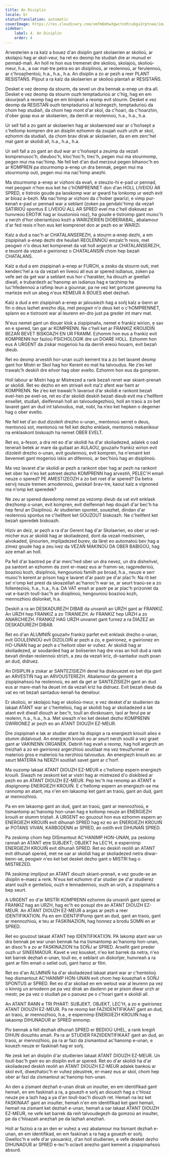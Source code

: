 ```yaml
---
title: An Disiplin
locale: br
statusTranslation: automatic
coverImage: https://res.cloudinary.com/xmfm6mhw3gwctndtcubgx2rptnae/image/upload/v1740337243/small_cover_educacion_fundamental_a051170f1c.webp
sidebar:
    label: 4. An Disiplin
    order: 4
---
```

Arvesterien a ra kalz a bouez d'an disiplin gant skolaerien ar skolioù, ar skolajoù hag ar skol-veur, ha ret eo deomp he studiañ dre ar munud er pennad-mañ. An holl re hon eus tremenet dre skolioù, skolajoù, skolioù-meur, h.a., a oar mat-tre petra eo an disiplinoù, ar reolennoù, ar ferulennoù, ar c'hroazhentoù, h.a., h.a., h.a. An disiplin a zo ar pezh a reer PLANT RESISTAÑS. Plijout a ra kalz da skolaerien ar skolioù plantañ ar RESISTAÑS.

Desket e vez deomp da stourm, da sevel un dra bennak a-enep un dra all. Desket e vez deomp da stourm ouzh temptadurioù ar c'hig, hag en em skourjeañ a reomp hag en em binijeañ a reomp evit stourm. Desket e vez deomp da RESISTAÑ ouzh temptadurioù al leziregezh, temptadurioù da chom hep studiañ, da chom hep mont d'ar skol, da c'hoari, da c'hoarzhin, d'ober goap eus ar skolaerien, da derriñ ar reolennoù, h.a., h.a., h.a.

Ur sell fall a zo gant ar skolaerien hag ar skolaerezed war ar c'hoñsept a c'hellomp kompren dre an disiplin ezhomm da zoujañ ouzh urzh ar skol, ezhomm da studiañ, da chom brav dirak ar skolaerien, da en em zerc'hel mat gant ar skolidi all, h.a., h.a., h.a.

Ur sell fall a zo gant an dud war ar c'hoñsept a zeuimp da vezañ komprenusoc'h, dieuboc'h, kloc'hoc'h, trec'h, pegen mui ma stourmomp, pegen mui ma nac'himp. Ne fell ket d'an dud merzout pegen bihanoc'h eo ar KOMPREN pa stourmomp a-enep un dra bennak, pegen mui ma stourmomp outi, pegen mui ma nac'himp anezhi.

Ma stourmomp a-enep ar vizhoni da evañ, e steuzio-hi e-pad ur pennad, met peogwir n'hon eus ket he c'hOMPRENNET don d'an HOLL LIVEIOÙ AR SPRED, e tistroio goude pa laoskomp war ar gward ha lonkomp ur wezh evit ar bloaz a-bezh. Ma nac'himp ar vizhoni da c'hober gwarizi, e vimp pur-kenañ e-pad ur pennad war a seblant (zoken pa gendalc'himp da vezañ SATIRIOÙ spontus E LIVEIOÙ ALL AR SPRED evel ma c'hell diskouez an hunvreoù EROTIK hag ar loustonioù noz), ha goude e tistroimp gant muioc'h a nerzh d'hor oberiantizoù kozh a WARIZIERIEN DIOBERIABAL, abalamour d'ar fed resis n'hon eus ket komprenet don ar pezh eo ar WARIZI.

Kalz a dud a nac'h ar CHATALANSEREZH, a stourm a-enep dezhi, a em zispipinañ a-enep dezhi dre heuliañ REOLENNOÙ emzalc'h resis, met peogwir n'o deus ket komprenet da vat holl argerzh ar CHATALANSEREZH, e teuont da vezañ e gwirionez o CHATALANSIÑ chom hep bezañ CHATALANS.

Kalz a dud a em zispipinañ a-enep ar FURCH, a zesko da stourm outi, met kenderc'hel a ra da vezañ en liveoù all eus ar spered isdianus, zoken pa vefe aet da get war a seblant eus hor c'harakter, ha diouzh ar gwellañ diwall, e trubardezh ac'hanomp an isdianus hag e tarzhimp ha luc'hfedennoù a rafimp leun a gounnar, pa ne vez ket gortozet ganeomp ha marteze evit un abeg n'eus KEMEUR A BOUES ebet dezhañ.

Kalz a dud a em zispipinañ a-enep ar jalousiezh hag a soñj kalz a-benn ar fin o deus lazhet anezho dija, met peogwir n'o deus ket o c'hOMPRENNET, splann eo e tistroont war al leurenn en-dro just pa greder int marv mat.

N'eus nemet gant un diouer klok a zispipinañs, nemet e frankiz wirion, e sav en e spered, tan gar ar KOMPRENN. Ne c'hell ket ar FRANKIZ KROUIDIÑ BEZAÑ BEVET BISKOAZH EN UR FRAMM. Ezhomm hon eus a frankiz evit KOMPRENN hor fazioù PSICHOLOGIK dre un DOARE HOLL. Ezhomm hon eus A URGENT da ziskar mogerioù ha da derriñ ereoù houarn, evit bezañ dieub.

Ret eo deomp arvestiñ hor-unan ouzh kement tra a zo bet lavaret deomp gant hor Mistri er Skol hag hor Kerent eo mat ha talvoudus. Ne z’eo ket trawalc’h deskiñ dre eñvor hag ober evelto. Ezhomm hon eus da gompren.

Holl labour ar Mistri hag ar Mistrezed a rank bezañ renet war skiant-prenañ ar skolidi. Ret eo dezho en em strivañ evit ma’z afent war hent ar KOMPRENN. Ne z’eo ket trawalc’h lavarout d’ar skolidi e rankont bezañ evel-hen pe evel-se, ret eo d’ar skolidi deskiñ bezañ dieub evit ma c’hellfent ensellet, studiañ, dielfennañ holl an talvoudegezhioù, holl an traoù a zo bet lavaret gant an dud int talvoudus, mat, nobl, ha n’eo ket hepken o degemer hag o ober evelto.

Ne fell ket d'an dud dizoleiñ drezho o-unan,, mentonoù serret o deus, mentonoù sot, mentonoù ne fell ket dezho enklask, mentonoù mekanikour na enklaskont biskoazh ha nemet OBER EVELT.

Ret eo, a-feson, a dra ret eo d'ar skolidi ha d'ar skoliadezed, adalek o oad tenerañ betek ar mare da guitaat an AULAOU, gouzañv frankiz wirion evit dizoleiñ drezho o-unan, evit goulennoù, evit kompren, ha n'emaint ket bevennet gant mogerioù iskis an difennoù, ar bec'hioù hag an disiplinoù.

Ma vez lavaret d'ar skolidi ar pezh a rankont ober hag ar pezh na rankont ket ober ha n'eo ket aotreet dezho KOMPRENN hag arvestiñ, PELEC'H emañ neuze o spered? PE AMESTIZEOZH a zo bet roet d'ar spered? Da betra servij neuze tremen arnodennoù, gwiskañ brav-tre, kaout kalz a vignoned ma n'omp ket speredek?

Ne zeu ar spered davedomp nemet pa vezomp dieub da vat evit enklask drezhomp o-unan, evit kompren, evit dielfennañ hep doujañ d'ar bec'h ha hep ferul an Disiplinoù. Ar studierien spontet, souezhet, dindan d'ar reolennoù spontus ne c'hellfent ket GOUZOUT biskoazh. Ne c'hellfent ket bezañ speredek biskoazh.

Hiziv an deiz, ar pezh a ra d'ar Gerent hag d'ar Skolaerien, eo ober ur red-micher eus ar skolidi hag ar skoliadezed, dont da vezañ medisinien, alvokaded, ijinourien, implijadezed burev, da lâret eo automatoù bev hag a zimez goude hag a zeu ivez da VEZAÑ MAKINOÙ DA OBER BABIGOÙ, hag aze emañ an holl.

Pa fell d'ar baotred pe d'ar merc'hed ober un dra nevez, un dra disheñvel, pa santont an ezhomm da zont er-maez eus ar framm-se, ragprederioù, boazioù kozh, disiplinoù, hengounioù familh pe broad, h.a., neuze e serr muioc'h kerent ar prison hag e lavaret d'ar paotr pe d'ar plac'h: Na rit ket se! n'omp ket prest da skoazellañ ac'hanoc'h war se, ar seurt traoù-se a zo follentezioù, h.a., h.a., h.a. DA VAT emañ ar paotr pe ar plac'h prizoniet da vat e-barzh toull-bac'h an disiplinoù, hengounioù boazioù kozh, mennozhioù dislonket, h.a.

Deskiñ a ra an DESKADUREZH DIBAB da unvaniñ an URZH gant ar FRANKIZ. An URZH hep FRANKIZ a zo TIRANIEZH. Ar FRANKIZ hep URZH a zo ANARCHIEZH. FRANKIZ HAG URZH unvanet gant furnez a ra DIAZEZ an DESKADUREZH DIBAB.

Ret eo d'an ALUMNIÑ gouzañv frankiz parfet evit enklask drezho o-unan, evit GOULENNOÙ evit DIZOLOIÑ ar pezh a zo, e gwirionez, e gwirionez en HO-UNAN hag ar pezh a c'hellont ober er vuhez. Ar skolidi hag ar skoliadezed, ar soudarded hag ar boliserien hag dre vras an holl dud a rank bevañ dindan reolennoù strizh, a zeu da vezañ kriz, di-santadur ouzh poan an dud, didruez.

An DISIPLIN a ziskar ar SANTEZISIEZH denel ha diskouezet eo bet dija gant an ARVESTIÑ hag an ARVOUSTEREZH. Abalamour da gement a zispipinañsoù ha reolennoù, eo aet da get ar SANTEZISIEZH gant an dud eus ar mare-mañ ha deuet int da vezañ kriz ha didruez. Evit bezañ dieub da vat eo ret bezañ santadus-kenañ ha denelour.

Er skolioù, er skolajoù hag er skolioù-meur, e vez desket d'ar studierien da lakaat ATANT war ar c'hentelioù, hag ar skolidi hag ar skoliadezed a lak atant evit diwall diouzh ar bec'h, toull an divskouarn, taol ar ferul pe ar reolenn, h.a., h.a., h.a. Met siwazh n'eo ket desket dezho KOMPRENN GWIRIONEZ ar pezh eo an ATANT DIOUZH EZ-MEUR.

Dre zispipinañ e lak ar studier atant ha dispign a ra energiezh krouiñ alies e stumm didalvoud. An energiezh krouiñ eo ar seurt nerzh soutil a vez graet gant ar VAKINENN ORGANEK. Debriñ hag evañ a reomp, hag holl argerzh an treizhañ a zo en gwirionez argerzhioù soutilaat ma vez treuzfurmet ar materioù gros e materioù ha nerzhioù talvoudus. An energiezh krouiñ eo: ar seurt MATERIA ha NERZH soutilañ savet gant ar c'horf.

Ma ouzomp lakaat ATANT DIOUZH EZ-MEUR e c'hellomp espern energiezh krouiñ. Siwazh ne zeskont ket ar vistri hag ar mistrezed d'o diskibled ar pezh eo an ATANT DIOUZH EZ-MEUR. Pep lec'h ma renomp an ATANT e dispignomp ENERGIEZH KROUIÑ. E c'hellomp espern an energiezh-se ma rannomp an atant, ma n'en em lakaomp ket gant an traoù, gant an dud, gant ar mennozhioù.

Pa en em lakaomp gant an dud, gant an traoù, gant ar mennozhioù, e tismantomp ac'hanomp hon-unan hag e kollomp neuze an ENERGIEZH krouiñ er stumm tristañ. A URGENT eo gouzout hon eus ezhomm espern an ENERGIEZH KROUIÑ evit dihunañ SPRED hag ez eo an ENERGIEZH KROUIÑ ar POTANS VIVAN, KARBODENN ar SPRED, an ostilh evit DIHUNAÑ SPRED.

Pa zeskimp chom hep DISmantout AC'HANIMP HON-UNAN, pa zeskimp rannañ an ATANT etre SUBJEKT; OBJEKT ha LEC'H, e espernimp ENERGIEZH KROUIÑ evit dihunañ SPRED. Ret eo deskiñ reoliñ an ATANT evit dihunañ spered, met ne oar ar skolidi hag ar skoliadezed netra diwar-benn-se, peogwir n'eo ket bet desket dezho gant o MISTRI hag o MISTREZED.

PA zeskimp implijout an ATANT diouzh skiant-prenañ, e vez goude-se an disiplin e-maez a renk. N'eus ket ezhomm d'ar studier pe d'ar studierez atant ouzh e gentelioù, ouzh e lennadennoù, ouzh an urzh, a zispipinañs a bep seurt.

A URGENT eo d'ar MISTRI KOMPRENN ezhomm da unvaniñ gant spered ar FRANKIZ hag an URZH, hag ec'h eo posupl dre an ATANT DIOUZH EZ-MEUR. An ATANT DIOUZH EZ-MEUR a argas ar pezh a reer IDENTIFIKATION. Pa en em IDENTIFIPomp gant an dud, gant an traoù, gant ar mennozhioù, e teu ar FASKINAZION, hag honnez a brodu SOMN en ar SPRED.

Ret eo gouzout lakaat ATANT hep IDENTIFIKATION. PA lakomp atant war un dra bennak pe war unan bennak ha ma tismantomp ac'hanomp hon-unan, an disoc'h a zo ar FASKINAZION ha SOÑJ ar SPRED. Arsellit gant preder ouzh ur SINEEMAOUR. Kavet e vez kousket, n'eo ket barrek da netra, n'eo ket barrek dezhañ e-unan, toull eo, e seblant un diskoñjer, hunvreañ a ra gant ar film emañ o sellet outi, gant haroz ar film.

Ret eo d'an ALUMNIÑ ha d'ar skoliadezed lakaat atant war ar c'hentelioù hep dismantout AC'HANIMP HON-UNAN evit chom hep kouezhañ e SOÑJ SPONTUS ar SPRED. Ret eo d'ar skoliad en em welout war al leurenn pa vez o kinnig un arnodenn pe pa vez dirak an daolenn pe er pison diwar urzh ar mestr, pe pa vez o studiañ pe o paouez pe o c'hoari gant e skolidi all.

An ATANT RANN e TRI PHART: SUBJEKT, OBJEKT, LEC'H, a zo e gwirionez ATANT DIOUZH EZ-MEUR. Pa ne reomp ket FAZIIDENTIFIKAAT gant an dud, an traoù, ar mennozhioù, h.a., e espernimp ENERGIEZH KROUIÑ hag e lakaomp DIHUNADUR ar SPRED ennomp.

Piv bennak a fell dezhañ dihunañ SPRED er BEDIOÙ UHEL, a rank kregiñ DIHUN diouzhtu amañ. Pa ra ar STUDIER FAZIIDENTIFIKAAT gant an dud, an traoù, ar mennozhioù, pa ra ar fazi da zismantout ac'hanomp e-unan, e kouezh neuze er faskinañ hag er soñj.

Ne zesk ket an disiplin d'ar studierien lakaat ATANT DIOUZH EZ-MEUR. Un toull-bac'h gwir eo an disiplin evit ar spered. Ret eo d'ar skolidi ha d'ar skoliadezed deskiñ reoliñ an ATANT DIOUZH EZ-MEUR adalek bankoù ar skol evit, diwezhatoc'h er vuhez pleustrek, er-maez eus ar skol, chom hep ober ar fazi da zismantout ac'hanomp hon-unan.

An den a zismant dezhañ e-unan dirak un insulter, en em identifikad gant hemañ, en em faskinañ a ra, a gouezh e soñj an diouezh hag a c'hloaz neuze pe a lazh hag a ya d'an toull-bac'h diouzh ret. Hemañ na lez ket FASKINAAT gant an insulter, hemañ n'en em identifikad ket gant hemañ, hemañ na zismant ket dezhañ e-unan, hemañ a oar lakaat ATANT DIOUZH EZ-MEUR, ne vefe ket barrek da reiñ talvoudegezh da gomzoù an insulter, pe da c'hloazañ anezhañ pe da lazhañ anezhañ.

Holl ar fazioù a ra an den er vuhez a vez abalamour ma tismant dezhañ e-unan, en em identifikad, en em faskinañ a ra hag a gouezh er soñj. Gwelloc'h e vefe d'ar yaouankiz, d'an holl studierien, e vefe desket dezho DIHUNADUR ar SPRED e-lec'h sclavit anezho gant kement a zispipinañsoù absurd.
